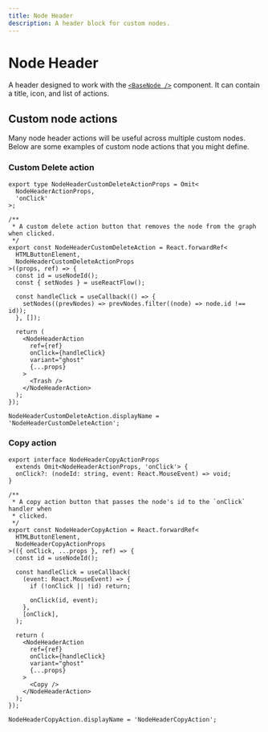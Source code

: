 ```yaml
---
title: Node Header
description: A header block for custom nodes.
---
```




# Node Header

A header designed to work with the [`<BaseNode />`](/components/nodes/base-node) component.
It can contain a title, icon, and list of actions.

<UiComponentViewer />

## Custom node actions

Many node header actions will be useful across multiple custom nodes. Below are
some examples of custom node actions that you might define.

### Custom Delete action

```tsx copy
export type NodeHeaderCustomDeleteActionProps = Omit<
  NodeHeaderActionProps,
  'onClick'
>;

/**
 * A custom delete action button that removes the node from the graph when clicked.
 */
export const NodeHeaderCustomDeleteAction = React.forwardRef<
  HTMLButtonElement,
  NodeHeaderCustomDeleteActionProps
>((props, ref) => {
  const id = useNodeId();
  const { setNodes } = useReactFlow();

  const handleClick = useCallback(() => {
    setNodes((prevNodes) => prevNodes.filter((node) => node.id !== id));
  }, []);

  return (
    <NodeHeaderAction
      ref={ref}
      onClick={handleClick}
      variant="ghost"
      {...props}
    >
      <Trash />
    </NodeHeaderAction>
  );
});

NodeHeaderCustomDeleteAction.displayName = 'NodeHeaderCustomDeleteAction';
```

### Copy action

```tsx copy
export interface NodeHeaderCopyActionProps
  extends Omit<NodeHeaderActionProps, 'onClick'> {
  onClick?: (nodeId: string, event: React.MouseEvent) => void;
}

/**
 * A copy action button that passes the node's id to the `onClick` handler when
 * clicked.
 */
export const NodeHeaderCopyAction = React.forwardRef<
  HTMLButtonElement,
  NodeHeaderCopyActionProps
>(({ onClick, ...props }, ref) => {
  const id = useNodeId();

  const handleClick = useCallback(
    (event: React.MouseEvent) => {
      if (!onClick || !id) return;

      onClick(id, event);
    },
    [onClick],
  );

  return (
    <NodeHeaderAction
      ref={ref}
      onClick={handleClick}
      variant="ghost"
      {...props}
    >
      <Copy />
    </NodeHeaderAction>
  );
});

NodeHeaderCopyAction.displayName = 'NodeHeaderCopyAction';
```
